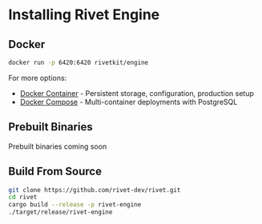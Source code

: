 # Installing Rivet Engine

## Docker

```bash
docker run -p 6420:6420 rivetkit/engine
```

For more options:
- [Docker Container](/docs/self-hosting/docker-container) - Persistent storage, configuration, production setup
- [Docker Compose](/docs/self-hosting/docker-compose) - Multi-container deployments with PostgreSQL

## Prebuilt Binaries

<Info>
	Prebuilt binaries coming soon
</Info>

## Build From Source

```bash
git clone https://github.com/rivet-dev/rivet.git
cd rivet
cargo build --release -p rivet-engine
./target/release/rivet-engine
```

